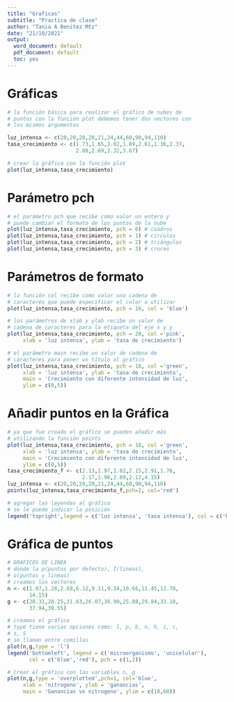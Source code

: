 ```yaml
---
title: "Graficas"
subtitle: "Practica de clase"
author: "Tania A Benitez Mtz"
date: "21/10/2021"
output:
  word_document: default
  pdf_document: default
  toc: yes
---
```


\pagebreak
# Gráficas


```r
# la función básica para realizar el gráfico de nubes de
# puntos con la función plot debemos tener dos vectores con
# los mismos argumentos

luz_intensa <- c(20,20,20,20,21,24,44,60,90,94,110)
tasa_crecimiento <- c(1.73,1.65,2.02,1.89,2.61,1.36,2.37,
                      2.08,2.69,2.32,3.67)

# crear la gráfica con la función plot
plot(luz_intensa,tasa_crecimiento)

```

\pagebreak
# Parámetro pch


```r
# el parámetro pch que recibe como valor un entero y
# puede cambiar el formato de los puntos de la nube
plot(luz_intensa,tasa_crecimiento, pch = 0) # cuadros
plot(luz_intensa,tasa_crecimiento, pch = 1) # círculos
plot(luz_intensa,tasa_crecimiento, pch = 2) # triángulos
plot(luz_intensa,tasa_crecimiento, pch = 3) # cruces
```

\pagebreak
# Parámetros de formato

```r
# la función col recibe como valor una cadena de
# caracteres que puede especificar el color a utilizar
plot(luz_intensa,tasa_crecimiento, pch = 16, col = 'blue')

# los parámetros de xlab y ylab recibe un valor de
# cadena de caracteres para la etiqueta del eje x y y
plot(luz_intensa,tasa_crecimiento, pch = 20, col ='pink',
     xlab = 'luz intensa', ylab = 'tasa de crecimiento')

# el parámetro main recibe un valor de cadena de
# caracteres para poner un título al gráfico
plot(luz_intensa,tasa_crecimiento, pch = 18, col ='green',
     xlab = 'luz intensa', ylab = 'tasa de crecimiento',
     main = 'Crecimiento con diferente intensidad de luz',
     ylim = c(0,5))
```

\pagebreak
# Añadir puntos en la Gráfica

```r
# ya que fue creado el gráfico se pueden añadir más 
# utilizando la función points
plot(luz_intensa,tasa_crecimiento, pch = 18, col ='green',
     xlab = 'luz intensa', ylab = 'tasa de crecimiento',
     main = 'Crecimiento con diferente intensidad de luz',
     ylim = c(0,5))
tasa_crecimiento_f <- c(2.13,1.97,1.82,2.15,2.91,1.76,
                        2.17,1.98,2.89,2.12,4.15)
luz_intensa <- c(20,20,20,20,21,24,44,60,90,94,110)
points(luz_intensa,tasa_crecimiento_f,pch=2, col='red')

# agregar las leyendas al gráfico
# se le puede indicar la posición
legend('topright',legend = c('luz intensa', 'tasa intensa'), col = c('blue','red'),pch = 1,2)
```

\pagebreak
# Gráfica de puntos

```r
# GRAFICOS DE LÍNEA
# donde la p(puntos por defecto), I(lineas),
# o(puntos y lineas)
# creamos los vectores
n <- c(1.07,1.28,2.68,6.12,9.11,9.34,10.66,11.45,12.78,
       14.15)
g <- c(28.31,28.25,31.63,26.07,38.90,25.88,29.84,33.18,
       37.94,39.55)

# creamos el gráfico
# type tiene varias opciones como: l, p, b, n, h, i, c,
# s, S
# se llaman entre comillas
plot(n,g,type = 'l')
legend('bottomleft', legend = c('microorganismo', 'unicelular'),
       col = c('blue','red'), pch = c(1,2))

# Crear el gráfico con las variables n, g
plot(n,g,type = 'overplotted',pch=1, col='blue', 
     xlab = 'nitrogeno', ylab = 'ganancias',
     main = 'Ganancias vs nitrogeno', ylim = c(10,60))
```